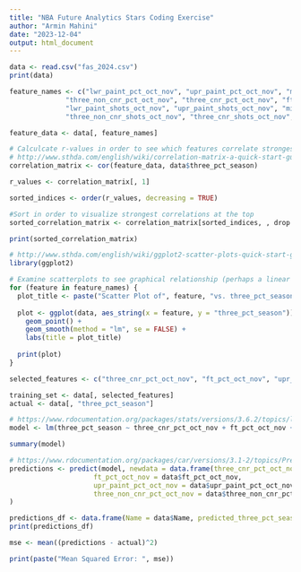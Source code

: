 ```yaml
---
title: "NBA Future Analytics Stars Coding Exercise"
author: "Armin Mahini"
date: "2023-12-04"
output: html_document
---
```


```r
data <- read.csv("fas_2024.csv")
print(data)
```

```r
feature_names <- c("lwr_paint_pct_oct_nov", "upr_paint_pct_oct_nov", "mid_pct_oct_nov",
              "three_non_cnr_pct_oct_nov", "three_cnr_pct_oct_nov", "ft_pct_oct_nov",
              "lwr_paint_shots_oct_nov", "upr_paint_shots_oct_nov", "mid_shots_oct_nov",
              "three_non_cnr_shots_oct_nov", "three_cnr_shots_oct_nov", "ft_shots_oct_nov")

feature_data <- data[, feature_names]

# Calculcate r-values in order to see which features correlate strongest with three-point percentages
# http://www.sthda.com/english/wiki/correlation-matrix-a-quick-start-guide-to-analyze-format-and-visualize-a-correlation-matrix-using-r-software#r-functions
correlation_matrix <- cor(feature_data, data$three_pct_season)

r_values <- correlation_matrix[, 1]

sorted_indices <- order(r_values, decreasing = TRUE)

#Sort in order to visualize strongest correlations at the top
sorted_correlation_matrix <- correlation_matrix[sorted_indices, , drop = FALSE]

print(sorted_correlation_matrix)
```

```r
# http://www.sthda.com/english/wiki/ggplot2-scatter-plots-quick-start-guide-r-software-and-data-visualization
library(ggplot2)

# Examine scatterplots to see graphical relationship (perhaps a linear one?) between features and three_pct_season data
for (feature in feature_names) {
  plot_title <- paste("Scatter Plot of", feature, "vs. three_pct_season")
  
  plot <- ggplot(data, aes_string(x = feature, y = "three_pct_season")) +
    geom_point() +
    geom_smooth(method = "lm", se = FALSE) +
    labs(title = plot_title)
  
  print(plot)
}
```

```r
selected_features <- c("three_cnr_pct_oct_nov", "ft_pct_oct_nov", "upr_paint_pct_oct_nov", "three_non_cnr_pct_oct_nov", "three_pct_season")

training_set <- data[, selected_features]
actual <- data[, "three_pct_season"]

# https://www.rdocumentation.org/packages/stats/versions/3.6.2/topics/lm
model <- lm(three_pct_season ~ three_cnr_pct_oct_nov + ft_pct_oct_nov + upr_paint_pct_oct_nov + three_non_cnr_pct_oct_nov, data = training_set)

summary(model)

# https://www.rdocumentation.org/packages/car/versions/3.1-2/topics/Predict
predictions <- predict(model, newdata = data.frame(three_cnr_pct_oct_nov = data$three_cnr_pct_oct_nov, 
                     ft_pct_oct_nov = data$ft_pct_oct_nov,
                     upr_paint_pct_oct_nov = data$upr_paint_pct_oct_nov,
                     three_non_cnr_pct_oct_nov = data$three_non_cnr_pct_oct_nov)
)

predictions_df <- data.frame(Name = data$Name, predicted_three_pct_season = predictions)
print(predictions_df)

mse <- mean((predictions - actual)^2)

print(paste("Mean Squared Error: ", mse))
```
